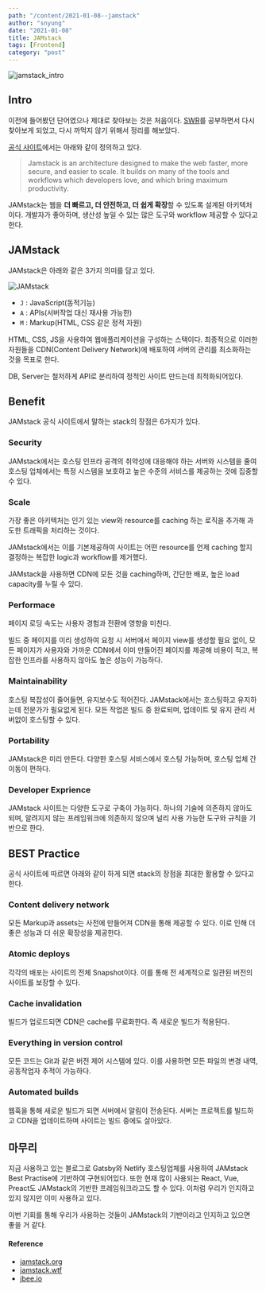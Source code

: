 ---
path: "/content/2021-01-08--jamstack"
author: "snyung"
date: "2021-01-08"
title: JAMstack
tags: [Frontend]
category: "post"
---

![jamstack_intro](/images/prevPosts/jamstack/JAMstack_intro.png)

## Intro

이전에 들어봤던 단어였으나 제대로 찾아보는 것은 처음이다. [SWR](https://swr.vercel.app/)를 공부하면서 다시 찾아보게 되었고, 다시 까먹지 않기 위해서 정리를 해보았다.

[공식 사이트](https://jamstack.org)에서는 아래와 같이 정의하고 있다.

> Jamstack is an architecture designed to make the web faster, more secure, and easier to scale. It builds on many of the tools and workflows which developers love, and which bring maximum productivity.

JAMstack는 웹을 **더 빠르고, 더 안전하고, 더 쉽게 확장**할 수 있도록 설계된 아키텍처이다. 개발자가 좋아하며, 생산성 높일 수 있는 많은 도구와 workflow 제공할 수 있다고 한다.

## JAMstack

JAMstack은 아래와 같은 3가지 의미를 담고 있다.

![JAMstack](..//images/prevPosts/jamstack/JAMstack.png)

- `J` : JavaScript(동적기능)
- `A` : APIs(서버작업 대신 재사용 가능한)
- `M` : Markup(HTML, CSS 같은 정적 자원)

HTML, CSS, JS을 사용하여 웹애플리케이션을 구성하는 스택이다. 최종적으로 이러한 자원들을 CDN(Content Delivery Network)에 배포하여 서버의 관리를 최소화하는 것을 목표로 한다.

DB, Server는 철저하게 API로 분리하여 정적인 사이트 만드는데 최적화되어있다.

## Benefit

JAMstack 공식 사이트에서 말하는 stack의 장점은 6가지가 있다.

### Security

JAMstack에서는 호스팅 인프라 공격의 취약성에 대응해야 하는 서버와 시스템을 줄여 호스팅 업체에서는 특정 시스템을 보호하고 높은 수준의 서비스를 제공하는 것에 집중할 수 있다.

### Scale

가장 좋은 아키텍처는 인기 있는 view와 resource를 caching 하는 로직을 추가해 과도한 트래픽을 처리하는 것이다.

JAMstack에서는 이를 기본제공하여 사이트는 어떤 resource를 언제 caching 할지 결정하는 복잡한 logic과 workflow를 제거했다.

JAMstack을 사용하면 CDN에 모든 것을 caching하며, 간단한 배포, 높은 load capacity를 누릴 수 있다.

### Performace

페이지 로딩 속도는 사용자 경험과 전환에 영향을 미친다.

빌드 중 페이지를 미리 생성하여 요청 시 서버에서 페이지 view를 생성할 필요 없이, 모든 페이지가 사용자와 가까운 CDN에서 이미 만들어진 페이지를 제공해 비용이 적고, 복잡한 인프라를 사용하지 않아도 높은 성능이 가능하다.

### Maintainability

호스팅 복잡성이 줄어들면, 유지보수도 적어진다. JAMstack에서는 호스팅하고 유지하는데 전문가가 필요없게 된다. 모든 작업은 빌드 중 완료되며, 업데이트 및 유지 관리 서버없이 호스팅할 수 있다.

### Portability

JAMstack은 미리 만든다. 다양한 호스팅 서비스에서 호스팅 가능하며, 호스팅 업체 간 이동이 편하다.

### Developer Exprience

JAMstack 사이트는 다양한 도구로 구축이 가능하다. 하나의 기술에 의존하지 않아도 되며, 알려지지 않는 프레임워크에 의존하지 않으며 널리 사용 가능한 도구와 규칙을 기반으로 한다.

## BEST Practice

공식 사이트에 따르면 아래와 같이 하게 되면 stack의 장점을 최대한 활용할 수 있다고 한다.

### Content delivery network

모든 Markup과 assets는 사전에 만들어져 CDN을 통해 제공할 수 있다. 이로 인해 더 좋은 성능과 더 쉬운 확장성을 제공한다.

### Atomic deploys

각각의 배포는 사이트의 전체 Snapshot이다. 이를 통해 전 세계적으로 일관된 버전의 사이트를 보장할 수 있다.

### Cache invalidation

빌드가 업로드되면 CDN은 cache를 무료화한다. 즉 새로운 빌드가 적용된다.

### Everything in version control

모든 코드는 Git과 같은 버전 제어 시스템에 있다. 이를 사용하면 모든 파일의 변경 내역, 공동작업자 추적이 가능하다.

### Automated builds

웹훅을 통해 새로운 빌드가 되면 서버에서 알림이 전송된다. 서버는 프로젝트를 빌드하고 CDN을 업데이트하며 사이트는 빌드 중에도 살아있다.

## 마무리

지금 사용하고 있는 블로그로 Gatsby와 Netlify 호스팅업체를 사용하여 JAMstack Best Practise에 기반하여 구현되어있다. 또한 현재 많이 사용되는 React, Vue, Preact도 JAMstack의 기반한 프레임워크라고도 할 수 있다. 이처럼 우리가 인지하고 있지 않지만 이미 사용하고 있다. 

이번 기회를 통해 우리가 사용하는 것들이 JAMstack의 기반이라고 인지하고 있으면 좋을 거 같다.

#### Reference

- [jamstack.org](https://jamstack.org/)
- [jamstack.wtf](https://jamstack.wtf/#what-is-jamstack)
- [jbee.io](https://jbee.io/web/jam-stack/)


